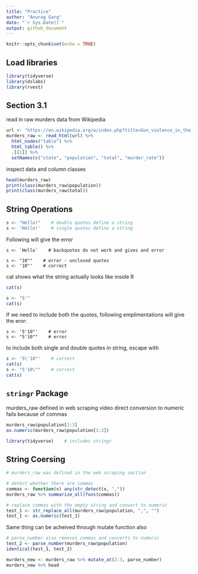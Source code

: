 ```yaml
---
title: "Practice"
author: "Anurag Garg"
date: "`r Sys.Date()`"
output: github_document
---
```


```r
knitr::opts_chunk$set(echo = TRUE)
```

## Load libraries

```r
library(tidyverse)
library(dslabs)
library(rvest)
```

## Section 3.1
read in raw murders data from Wikipedia

```r
url <- "https://en.wikipedia.org/w/index.php?title=Gun_violence_in_the_United_States_by_state&direction=prev&oldid=810166167"
murders_raw <- read_html(url) %>% 
  html_nodes("table") %>% 
  html_table() %>%
  .[[1]] %>%
  setNames(c("state", "population", "total", "murder_rate"))
```

inspect data and column classes
```r
head(murders_raw)
print(class(murders_raw$population))
print(class(murders_raw$total))
```

## String Operations

```r
s <- "Hello!"    # double quotes define a string
s <- 'Hello!'    # single quotes define a string
```

Following will give the error

```
s <- `Hello`    # backquotes do not work and gives and error

s <- "10""    # error - unclosed quotes
s <- '10"'    # correct
```

cat shows what the string actually looks like inside R
```r
cat(s)

s <- "5'"
cat(s)
```


If we need to include both the quotes, following emplimentations will give the eror:

```
s <- '5'10"'    # error
s <- "5'10""    # error
```

to include both single and double quotes in string, escape with \
```r
s <- '5\'10"'    # correct
cat(s)
s <- "5'10\""    # correct
cat(s)
```


## `stringr` Package
murders_raw defined in web scraping video
direct conversion to numeric fails because of commas

```r
murders_raw$population[1:3]
as.numeric(murders_raw$population[1:3])

library(tidyverse)    # includes stringr
```


## String Coersing

```r
# murders_raw was defined in the web scraping section

# detect whether there are commas
commas <- function(x) any(str_detect(x, ","))
murders_raw %>% summarize_all(funs(commas))

# replace commas with the empty string and convert to numeric
test_1 <- str_replace_all(murders_raw$population, ",", "")
test_1 <- as.numeric(test_1)
```

Same thing can be acheived through mutate function also

```r
# parse_number also removes commas and converts to numeric
test_2 <- parse_number(murders_raw$population)
identical(test_1, test_2)

murders_new <- murders_raw %>% mutate_at(2:3, parse_number)
murders_new %>% head
```

